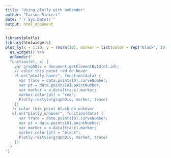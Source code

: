 ```yaml
---
title: "Using plotly with onRender"
author: "Carson Sievert"
date: "`r Sys.Date()`"
output: html_document
---
```


```r
library(plotly)
library(htmlwidgets)
plot_ly(x = 1:10, y = rnorm(10), marker = list(color = rep("black", 10))) %>% 
  as.widget() %>% 
  onRender('
  function(el, x) { 
    var graphDiv = document.getElementById(el.id);
    // color this point red on hover
    el.on("plotly_hover", function(data) { 
      var trace = data.points[0].curveNumber;
      var pt = data.points[0].pointNumber;
      var marker = x.data[trace].marker;
      marker.color[pt] = "red";
      Plotly.restyle(graphDiv, marker, trace)
    })
   // color this point black on unhover
   el.on("plotly_unhover", function(data) { 
      var trace = data.points[0].curveNumber;
      var pt = data.points[0].pointNumber;
      var marker = x.data[trace].marker;
      marker.color[pt] = "black";
      Plotly.restyle(graphDiv, marker, trace)
    })
  }
')
```
